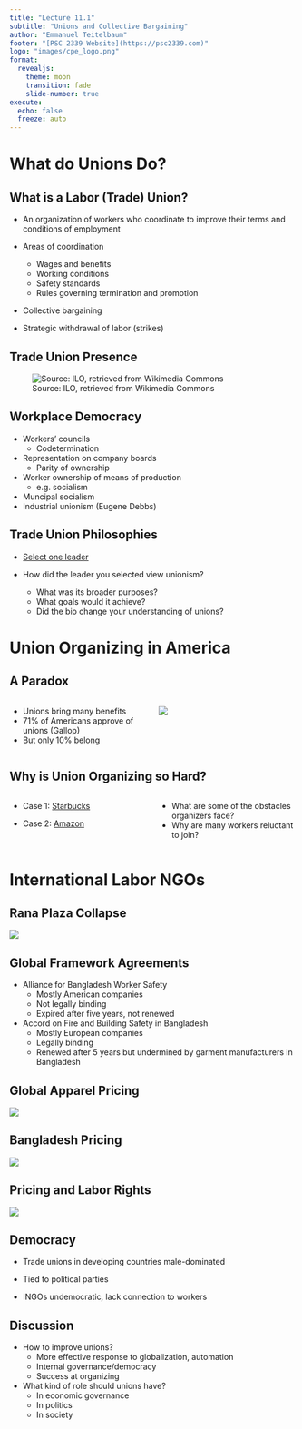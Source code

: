 ```yaml
---
title: "Lecture 11.1"
subtitle: "Unions and Collective Bargaining"
author: "Emmanuel Teitelbaum"
footer: "[PSC 2339 Website](https://psc2339.com)"
logo: "images/cpe_logo.png"
format:
  revealjs:
    theme: moon
    transition: fade
    slide-number: true
execute:
  echo: false
  freeze: auto
---
```


# What do Unions Do?

## What is a Labor (Trade) Union?

-   An organization of workers who coordinate to improve their terms and
    conditions of employment

-   Areas of coordination
    -   Wages and benefits
    -   Working conditions
    -   Safety standards
    -   Rules governing termination and promotion

-   Collective bargaining

-   Strategic withdrawal of labor (strikes)

## Trade Union Presence {.smaller}

![Source: ILO, retrieved from Wikimedia
Commons](images/trade_union_density.png)

## Workplace Democracy

-   Workers' councils
    -   Codetermination
-   Representation on company boards
    -   Parity of ownership
-   Worker ownership of means of production
    -   e.g. socialism
-   Muncipal socialism
-   Industrial unionism (Eugene Debbs)

## Trade Union Philosophies

-   [Select one
    leader](https://aflcio.org/about/history/labor-history-people)

-   How did the leader you selected view unionism?
    -   What was its broader purposes?
    -   What goals would it achieve?
    -   Did the bio change your understanding of unions?

# Union Organizing in America

## A Paradox

::: columns
::: {.column width="50%"}
- Unions bring many benefits
- 71% of Americans approve of unions (Gallop)
- But only 10% belong
:::

::: {.column width="50%"}
![](images/us_unionization_rate.png)
:::
:::

## Why is Union Organizing so Hard?

::: columns
::: {.column width="50%"}
- Case 1: [Starbucks](https://www.nytimes.com/2022/10/24/business/economy/starbucks-union-campaign.html)

- Case 2: [Amazon](https://www.nytimes.com/2022/10/18/technology/amazon-labor-union-alb1.html)
:::
::: {.column width="50%"}
- What are some of the obstacles organizers face? 
- Why are many workers reluctant to join?
:::
:::

# International Labor NGOs

## Rana Plaza Collapse

![](images/rana_plaza.jpg)

## Global Framework Agreements

- Alliance for Bangladesh Worker Safety
  - Mostly American companies
  - Not legally binding
  - Expired after five years, not renewed
- Accord on Fire and Building Safety in Bangladesh
  - Mostly European companies 
  - Legally binding
  - Renewed after 5 years but undermined by garment manufacturers in Bangladesh

## Global Apparel Pricing 

![](images\apparel_pricing.png)

## Bangladesh Pricing

![](images\bangladesh_pricing.png)

## Pricing and Labor Rights

![](images\prices_rights_bangladesh.png)

## Democracy

- Trade unions in developing countries male-dominated

- Tied to political parties

- INGOs undemocratic, lack connection to workers

## Discussion

- How to improve unions?
  - More effective response to globalization, automation
  - Internal governance/democracy 
  - Success at organizing
- What kind of role should unions have?
  - In economic governance
  - In politics 
  - In society